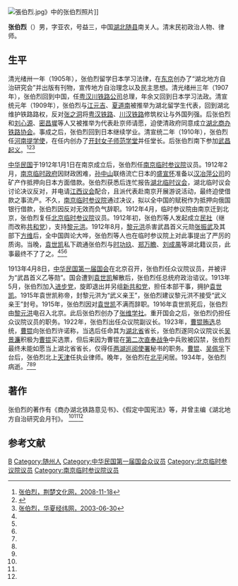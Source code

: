 [[File:張伯烈.jpg|thumb]]》中的张伯烈照片]]

'''张伯烈'''（{{bd|1872年||1934年|}}）男，字亚农，号益三，中国[[湖北|湖北]][[随县|随县]]南关人。清末民初政治人物、律师。

==生平==

清光绪卅一年（1905年），张伯烈留学日本学习法律，在[[东京|东京]]创办了“湖北地方自治研究会”并出版有刊物，宣传地方自治理念以及民主思想。清光绪卅三年（1907年），张伯烈回到中国，任[[粤汉川铁路公司|粤汉川铁路公司]]总理，年余又回到日本学习法政。清宣统元年（1909年），张伯烈与[[江元吉|江元吉]]、[[夏道南|夏道南]]被推举为湖北留学生代表，回到湖北维护铁路路权，反对[[张之洞|张之洞]]将[[粤汉铁路|粤汉铁路]]、[[川汉铁路|川汉铁路]]修筑权让与外国列强。后张伯烈和[[刘心源|刘心源]]、[[密昌墀|密昌墀]]等人又被推举为代表赴京师请愿，迫使清政府同意成立[[湖北商办铁路协会|湖北商办铁路协会]]。事成之后，张伯烈回到日本继续学业。清宣统二年（1910年），张伯烈任[[河南提学使|河南提学使]]，在任内创办了[[开封女子师范学堂|开封女子师范学堂]]并任堂长。后张伯烈南下参加[[武昌起义|武昌起义]]。<ref name=jcwhw>[http://219.140.171.66:88/news_dt2.asp?id=6000 张伯烈，荆楚文化网，2008-11-18]{{dead link|date=2018年2月 |bot=InternetArchiveBot |fix-attempted=yes }}</ref><ref name=diliu>{{Cite web |url=http://www.6lib.com/baikezhishi/hubeirenwu/20100804/2311.html |title=张伯烈，第六图书馆，于2011-10-10查阅 |access-date=2011-10-11 |archive-date=2022-03-30 |archive-url=https://web.archive.org/web/20220330044320/http://www.6lib.com/baikezhishi/hubeirenwu/20100804/2311.html }}</ref><ref name=hxjw>[http://search.huaxia.com/s.jsp?iDocId=485675 张伯烈，华夏经纬网，2003-06-30]{{dead link|date=2018年2月 |bot=InternetArchiveBot |fix-attempted=yes }}</ref>

[[中华民国|中华民国]]于1912年1月1日在南京成立后，张伯烈任[[南京临时参议院|南京临时参议院]]议员。1912年2月，[[南京临时政府|南京临时政府]]因财政困难，[[孙中山|孙中山]]联络流亡日本的[[盛宣怀|盛宣怀]]准备以[[汉冶萍公司|汉冶萍公司]]的矿产作抵押向日本方面借款。张伯烈获悉后连忙报告[[湖北临时议会|湖北临时议会]]，湖北临时议会讨论决议反对，并电请[[江西议会|江西议会]]配合，且派代表赴南京开展游说活动，最终迫使借款之事流产。不久，[[南京临时参议院|南京临时参议院]]通过决议，拟以全中国的赋税作为抵押向俄国银行借款，张伯烈因反对无效而负气辞职。1912年4月，临时参议院由南京迁到北京，张伯烈复任[[北京临时参议院|北京临时参议院]]议员。1912年初，张伯烈等人发起成立[[民社|民社]]（继而改称[[共和党_(中国)|共和党]]），支持[[黎元洪|黎元洪]]。1912年8月，[[黎元洪|黎元洪]]杀害武昌首义元勋[[张振武|张振武]]及其部下[[方维|方维]]后，全中国舆论大哗，张伯烈等人也在临时参议院上对此事提出了严厉的质询。当晚，[[袁世凯|袁世凯]]私下疏通张伯烈与[[时功玖|时功玖]]、[[郑万瞻|郑万瞻]]、[[刘成禺|刘成禺]]等湖北籍议员，此事最终不了了之。<ref name=jcwhw/><ref name=diliu/><ref name=hxjw/>

1913年4月8日，[[民元国会|中华民国第一届国会]]在北京召开，张伯烈任众议院议员，并被评为“武昌首义乙等勋”。国会遭到[[袁世凯|袁世凯]]解散后，张伯烈任总统府政治谘议。1913年5月，张伯烈加入[[进步党|进步党]]，旋即退出并另组[[新共和党|新共和党]]，担任本部干事，拥护[[袁世凯|袁世凯]]。1915年袁世凯称帝，封黎元洪为“武义亲王”，张伯烈建议黎元洪不接受“武义亲王”封号。1915年，张伯烈因对[[袁世凯|袁世凯]]不满而辞职。1916年袁世凯死后，张伯烈由[[黎元洪|黎元洪]]电召入北京。此后张伯烈创办了[[张维学社|张维学社]]。重开国会之后，张伯烈仍担任众议院议员的职务。1922年，张伯烈出任众议院副议长。1923年，[[曹锟贿选|曹锟贿选]]总统，[[曹锟|曹锟]]向张伯烈许诺称，当选后任命其为[[湖北省|湖北省]]省长，张伯烈遂同众议院议长[[吴景濂|吴景濂]]积极为[[曹锟|曹锟]]买选票，但后来因为曹锟在[[第二次直奉战争|第二次直奉战争]]中兵败被囚禁，张伯烈最终未能如愿当上湖北省省长，仅得任[[两湖巡阅使|两湖巡阅使署]]秘书的职务。[[曹锟|曹锟]]、[[吴佩孚|吴佩孚]]下台后，张伯烈北上[[天津|天津]]任执业律师。晚年，张伯烈在[[北平|北平]]闲居。1934年，张伯烈病逝。<ref name=jcwhw/><ref name=diliu/><ref name=hxjw/>

==著作==
张伯烈的著作有《商办湖北铁路意见书》、《假定中国宪法》等，并曾主编《湖北地方自治研究会月刊》。 <ref name=jcwhw/><ref name=diliu/><ref name=hxjw/>

==参考文献==
{{reflist}}

{{第一次北京臨時參議院}}
{{DEFAULTSORT:Zhang张}}
[[Category:张姓|B]]
[[Category:随州人|Category:随州人]]
[[Category:中华民国第一届国会众议员|Category:中华民国第一届国会众议员]]
[[Category:北京临时参议院议员|Category:北京临时参议院议员]]
[[Category:南京临时参议院议员|Category:南京临时参议院议员]]